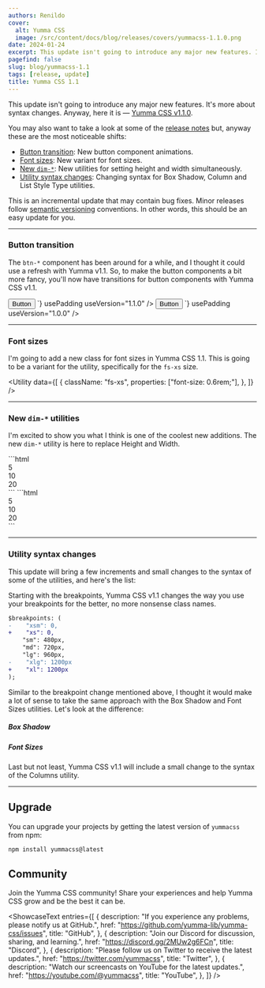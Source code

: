 ```yaml
---
authors: Renildo
cover:
  alt: Yumma CSS
  image: /src/content/docs/blog/releases/covers/yummacss-1.1.0.png
date: 2024-01-24
excerpt: This update isn't going to introduce any major new features. It's more about syntax changes. Anyway, here it is — [Yumma CSS v1.1.0](https://github.com/yumma-lib/yumma-css/releases/tag/v1.1.0).
pagefind: false
slug: blog/yummacss-1.1
tags: [release, update]
title: Yumma CSS 1.1
---
```


This update isn't going to introduce any major new features. It's more about syntax changes. Anyway, here it is — [Yumma CSS v1.1.0](https://github.com/yumma-lib/yumma-css/releases/tag/v1.1.0).

You may also want to take a look at some of the [release notes](https://github.com/yumma-lib/yumma-css/releases/tag/v1.1.0) but, anyway these are the most noticeable shifts:

- [Button transition](#button-transition): New button component animations.
- [Font sizes](#font-sizes): New variant for font sizes.
- [New `dim-*`](#new-dim--utilities): New utilities for setting height and width simultaneously.
- [Utility syntax changes](#utility-syntax-changes): Changing syntax for Box Shadow, Column and List Style Type utilities.

This is an incremental update that may contain bug fixes. Minor releases follow [semantic versioning](https://docs.npmjs.com/about-semantic-versioning) conventions. In other words, this should be an easy update for you.

---

### Button transition

The `btn-*` component has been around for a while, and I thought it could use a refresh with Yumma v1.1. So, to make the button components a bit more fancy, you'll now have transitions for button components with Yumma CSS v1.1.

<Tabs>
  <TabItem value="now" label="Now">
    <Live
      data={`<div class="ins">
        <button class="btn-pink t-white">Button</button>
      </div>`}
      usePadding
      useVersion="1.1.0"
    />
  </TabItem>
  <TabItem value="then" label="Then">
    <Live
      data={`<div class="ins">
        <button class="btn-pink t-white">Button</button>
      </div>`}
      usePadding
      useVersion="1.0.0"
    />
  </TabItem>
</Tabs>

---

### Font sizes

I'm going to add a new class for font sizes in Yumma CSS 1.1. This is going to be a variant for the utility, specifically for the `fs-xs` size.

<Utility
  data={[
    {
      className: "fs-xs",
      properties: ["font-size: 0.6rem;"],
    },
  ]}
/>

---

### New `dim-*` utilities

I'm excited to show you what I think is one of the coolest new additions. The new `dim-*` utility is here to replace Height and Width.

<Tabs>
  <TabItem value="now" label="Now">
    ```html
    <div class="dim-5 ...">5</div>
    <div class="dim-10 ...">10</div>
    <div class="dim-20 ...">20</div>
    ```
  </TabItem>
  <TabItem value="then" label="Then">
    ```html
    <div class="h-5 w-5 w-5 ...">5</div>
    <div class="h-10 h-10 w-10 ...">10</div>
    <div class="h-20 h-20 w-20 ...">20</div>
    ```
  </TabItem>
</Tabs>

---

### Utility syntax changes

This update will bring a few increments and small changes to the syntax of some of the utilities, and here's the list:

Starting with the breakpoints, Yumma CSS v1.1 changes the way you use your breakpoints for the better, no more nonsense class names.

```diff
$breakpoints: (
-    "xsm": 0,
+    "xs": 0,
    "sm": 480px,
    "md": 720px,
    "lg": 960px,
-    "xlg": 1200px
+    "xl": 1200px
);
```

Similar to the breakpoint change mentioned above, I thought it would make a lot of sense to take the same approach with the Box Shadow and Font Sizes utilities. Let's look at the difference:

##### Box Shadow

<Tabs>
  <TabItem value="now" label="Now">
    <Utility
      data={[
        {
          className: "bs-xs",
          properties: ["box-shadow: 1px 3px 5px -3px rgba(0,0,0,0.1);"],
        },
        {
          className: "bs-xl",
          properties: ["box-shadow: 1px 3px 5px 2px rgba(0,0,0,0.1);"],
        },
      ]}
    />
  </TabItem>
  <TabItem value="then" label="Then">
    <Utility
      data={[
        {
          className: "bs-xsm",
          properties: ["box-shadow: 1px 3px 5px -3px rgba(0,0,0,0.1);"],
        },
        {
          className: "bs-xlg",
          properties: ["box-shadow: 1px 3px 5px 2px rgba(0,0,0,0.1);"],
        },
      ]}
    />
  </TabItem>
</Tabs>

##### Font Sizes

<Tabs>
  <TabItem value="now" label="Now">
    <Utility
      data={[
        {
          className: "fs-xl",
          properties: ["font-size: 3rem;"],
        },
      ]}
    />
  </TabItem>
  <TabItem value="then" label="Then">
    <Utility
      data={[
        {
          className: "fs-xlg",
          properties: ["font-size: 3rem;"],
        },
      ]}
    />
  </TabItem>
</Tabs>

Last but not least, Yumma CSS v1.1 will include a small change to the syntax of the Columns utility.

<Tabs>
  <TabItem value="now" label="Now">
    <Utility
      data={[
        {
          className: "cols-*",
          properties: ["columns: *;"],
        },
      ]}
    />
  </TabItem>
  <TabItem value="then" label="Then">
    <Utility
      data={[
        {
          className: "col-*",
          properties: ["columns: *;"],
        },
      ]}
    />
  </TabItem>
</Tabs>

---

## Upgrade

You can upgrade your projects by getting the latest version of `yummacss` from npm:

```bash
npm install yummacss@latest
```

## Community

Join the Yumma CSS community! Share your experiences and help Yumma CSS grow and be the best it can be.

<ShowcaseText
  entries={[
    {
      description:
        "If you experience any problems, please notify us at GitHub.",
      href: "https://github.com/yumma-lib/yumma-css/issues",
      title: "GitHub",
    },
    {
      description: "Join our Discord for discussion, sharing, and learning.",
      href: "https://discord.gg/2MUw2g6FCn",
      title: "Discord",
    },
    {
      description: "Please follow us on Twitter to receive the latest updates.",
      href: "https://twitter.com/yummacss",
      title: "Twitter",
    },
    {
      description: "Watch our screencasts on YouTube for the latest updates.",
      href: "https://youtube.com/@yummacss",
      title: "YouTube",
    },
  ]}
/>
